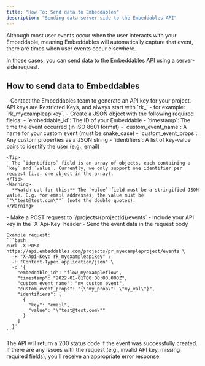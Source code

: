 ```yaml
---
title: "How To: Send data to Embeddables"
description: "Sending data server-side to the Embeddables API"
---
```


Although most user events occur when the user interacts with your Embeddable, meaning Embeddables will automatically capture that event, there are times when user events occur elsewhere.

In those cases, you can send data to the Embeddables API using a server-side request.

## How to send data to Embeddables

<Steps>
  <Step title="Generate an Embeddables API key">
    - Contact the Embeddables team to generate an API key for your project.
    - API keys are Restricted Keys, and always start with `rk_` - for example: `rk_myexampleapikey`.
  </Step>

  <Step title="Prepare your event data">
    - Create a JSON object with the following required fields:
      - `embeddable_id`: The ID of your Embeddable
      - `timestamp`: The time the event occurred (in ISO 8601 format)
      - `custom_event_name`: A name for your custom event (must be snake_case)
      - `custom_event_props`: Any custom properties as a JSON string
      - `identifiers`: A list of key-value pairs to identify the user (e.g., email)

    <Tip>
      The `identifiers` field is an array of objects, each containing a `key` and `value`. Currently, we only support one identifier per request (i.e. one object in the array).
    </Tip>
    <Warning>
      **Watch out for this:** The `value` field must be a stringified JSON value. E.g. for email addresses, the value must be `"\"test@test.com\""` (note the double quotes).
    </Warning>
  </Step>


  <Step title="Send the event to the API">
    - Make a POST request to `/projects/{projectId}/events`
    - Include your API key in the `X-Api-Key` header
    - Send the event data in the request body

    Example request:
    ```bash
    curl -X POST https://api.embeddables.com/projects/pr_myexampleproject/events \
      -H "X-Api-Key: rk_myexampleapikey" \
      -H "Content-Type: application/json" \
      -d '{
        "embeddable_id": "flow_myexampleflow",
        "timestamp": "2022-01-01T00:00:00.000Z",
        "custom_event_name": "my_custom_event",
        "custom_event_props": "{\"my_prop\": \"my_val\"}",
        "identifiers": [
          {
            "key": "email",
            "value": "\"test@test.com\""
          }
        ]
      }'
    ```
  </Step>
</Steps>

<Note>
  The API will return a 200 status code if the event was successfully created. If there are any issues with the request (e.g., invalid API key, missing required fields), you'll receive an appropriate error response.
</Note>
